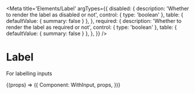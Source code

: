 
<Meta
  title='Elements/Label'
  argTypes={{
    disabled: {
      description: 'Whether to render the label as disabled or not',
      control: { type: 'boolean' },
      table: { defaultValue: { summary: false } },
    },
    required: {
      description: 'Whether to render the label as required or not',
      control: { type: 'boolean' },
      table: { defaultValue: { summary: false } },
    },
  }}
/>

# Label

For labelling inputs

<Canvas>
  <Story name='With Input'>
    {(props) => ({
      Component: WithInput,
      props,
    })}
  </Story>
</Canvas>
